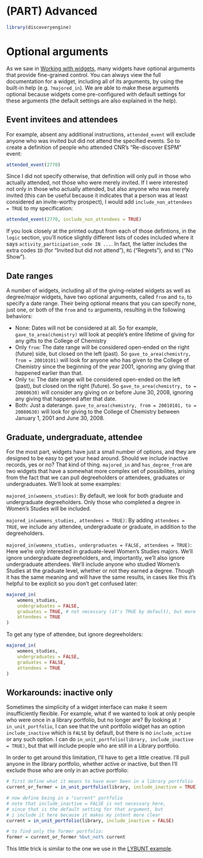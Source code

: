 # (PART) Advanced {-}

```r
library(discoveryengine)
```

# Optional arguments {#optional-arguments}

As we saw in [Working with widgets](#detailed-controls), many widgets have optional arguments that provide fine-grained control. You can always view the full documentation for a widget, including all of its arguments, by using the built-in help (e.g. `?majored_in`). We are able to make these arguments optional because widgets come pre-configured with default settings for these arguments (the default settings are also explained in the help). 

## Event invitees and attendees {#opt-events}

For example, absent any additional instructions, `attended_event` will exclude anyone who was invited but did not attend the specified events. So to create a definition of people who attended CNR's "Re-discover ESPM" event:

```r
attended_event(2770)
```

Since I did not specify otherwise, that definition will only pull in those who actually attended, not those who were merely invited. If I were interested not only in those who actually attended, but also anyone who was merely invited (this can be useful because it indicates that a person was at least considered an invite-worthy prospect), I would add `include_non_attendees = TRUE` to my specification:

```r
attended_event(2770, include_non_attendees = TRUE)
```

If you look closely at the printed output from each of those defintions, in the `logic` section, you'll notice slightly different lists of codes included where it says `activity_participation_code IN ...`. In fact, the latter includes the extra codes `ID` (for "Invited but did not attend"), `RG` ("Regrets"), and `NS` ("No Show"). 

## Date ranges

A number of widgets, including all of the giving-related widgets as well as degree/major widgets, have two optional arguments, called `from` and `to`, to specify a date range. Their being optional means that you can specify none, just one, or both of the `from` and `to` arguments, resulting in the following behaviors:

* None: Dates will not be considered at all. So for example,  `gave_to_area(chemistry)` will look at people's entire lifetime of giving for any gifts to the College of Chemistry
* Only `from`: The date range will be considered open-ended on the right (future) side, but closed on the left (past). So `gave_to_area(chemistry, from = 20010101)` will look for anyone who has given to the College of Chemistry since the beginning of the year 2001, ignoring any giving that happened earlier than that.
* Only `to`: The date range will be considered open-ended on the left (past), but closed on the right (future). So `gave_to_area(chemistry, to = 20080630)` will consider any giving on or before June 30, 2008, ignoring any giving that happened after that date.
* Both: Just a daterange. `gave_to_area(chemistry, from = 20010101, to = 20080630)` will look for giving to the College of Chemistry between January 1, 2001 and June 30, 2008.

## Graduate, undergraduate, attendee

For the most part, widgets have just a small number of options, and they are designed to be easy to get your head around. Should we include inactive records, yes or no? That kind of thing. `majored_in` and `has_degree_from` are two widgets that have a somewhat more complex set of possibilites, arising from the fact that we can pull degreeholders or attendees, graduates or undergraduates. We'll look at some examples:

`majored_in(womens_studies)`: By default, we look for both graduate and undergraduate degreeholders. Only those who completed a degree in Women's Studies will be included. 

`majored_in(womens_studies, attendees = TRUE)`: By adding `attendees = TRUE`, we include any attendee, undergraduate or graduate, in addition to the degreeholders.

`majored_in(womens_studies, undergraduates = FALSE, attendees = TRUE)`: Here we're only interested in graduate-level Women's Studies majors. We'll ignore undergraduate degreeholders, and, importantly, we'll also ignore undergraduate attendees. We'll include anyone who studied Women's Studies at the graduate level, whether or not they earned a degree. Though it has the same meaning and will have the same results, in cases like this it's helpful to be explicit so you don't get confused later:

```r
majored_in(
    womens_studies,
    undergraduates = FALSE,
    graduates = TRUE, # not necessary (it's TRUE by default), but more clear
    attendees = TRUE
) 
```

To get any type of attendee, but ignore degreeholders:

```r
majored_in(
    womens_studies,
    undergraduates = FALSE,
    graduates = FALSE,
    attendees = TRUE
)
```

## Workarounds: inactive only

Sometimes the simplicity of a widget interface can make it seem insufficiently flexible. For example, what if we wanted to look at only people who were once in a library portfolio, but no longer are? By looking at `?in_unit_portfolio`, I can see that the unit portfolio widget has an option `include_inactive` which is `FALSE` by default, but there is no  `include_active` or any such option. I can do `in_unit_portfolio(library, include_inactive = TRUE)`, but that will include people who are still in a Library portfolio. 

In order to get around this limitation, I'll have to get a little creative. I'll pull anyone in the library portfolio, whether active or inactive, but then I'll exclude those who are only in an active portfolio:

```r
# first define what it means to have ever been in a library portfolio
current_or_former = in_unit_portfolio(library, include_inactive = TRUE)

# now define being in a "current" portfolio
# note that include_inactive = FALSE is not necessary here, 
# since that is the default setting for that argument, but 
# i include it here because it makes my intent more clear
current = in_unit_portfolio(library, include_inactive = FALSE)

# to find only the former portfolio:
former = current_or_former %but_not% current
```

This little trick is similar to the one we use in the [LYBUNT example](#ex-lybunt). 
